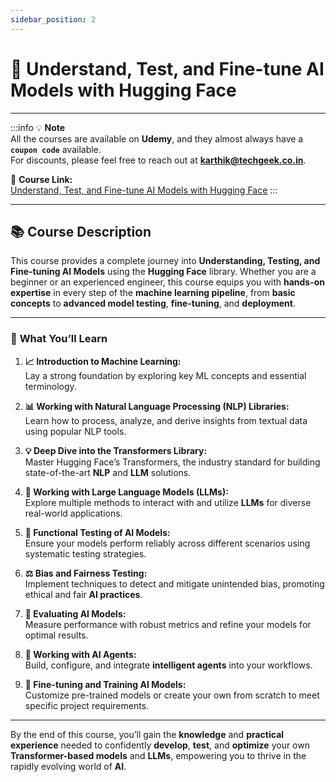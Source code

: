 ```yaml
---
sidebar_position: 2
---
```



# 🧠 Understand, Test, and Fine-tune AI Models with Hugging Face

<div align="center">
  <YouTubeVideoEmbed videoId="T6-sL0TfAsM" />
</div>

---

:::info 💡 **Note**  
All the courses are available on **Udemy**, and they almost always have a **`coupon code`** available.  
For discounts, please feel free to reach out at **[karthik@techgeek.co.in](mailto:karthik@techgeek.co.in)**.

🎯 **Course Link:**  
[Understand, Test, and Fine-tune AI Models with Hugging Face](https://www.udemy.com/course/ai-with-huggingface/)
:::

---

## 📚 **Course Description**

This course provides a complete journey into **Understanding, Testing, and Fine-tuning AI Models** using the **Hugging Face** library. Whether you are a beginner or an experienced engineer, this course equips you with **hands-on expertise** in every step of the **machine learning pipeline**, from **basic concepts** to **advanced model testing**, **fine-tuning**, and **deployment**.

---

### 🚀 **What You’ll Learn**

1. **📈 Introduction to Machine Learning:**  
   Lay a strong foundation by exploring key ML concepts and essential terminology.

2. **📊 Working with Natural Language Processing (NLP) Libraries:**  
   Learn how to process, analyze, and derive insights from textual data using popular NLP tools.

3. **💡 Deep Dive into the Transformers Library:**  
   Master Hugging Face’s Transformers, the industry standard for building state-of-the-art **NLP** and **LLM** solutions.

4. **🧠 Working with Large Language Models (LLMs):**  
   Explore multiple methods to interact with and utilize **LLMs** for diverse real-world applications.

5. **🧪 Functional Testing of AI Models:**  
   Ensure your models perform reliably across different scenarios using systematic testing strategies.

6. **⚖️ Bias and Fairness Testing:**  
   Implement techniques to detect and mitigate unintended bias, promoting ethical and fair **AI practices**.

7. **📏 Evaluating AI Models:**  
   Measure performance with robust metrics and refine your models for optimal results.

8. **🤖 Working with AI Agents:**  
   Build, configure, and integrate **intelligent agents** into your workflows.

9. **🔬 Fine-tuning and Training AI Models:**  
   Customize pre-trained models or create your own from scratch to meet specific project requirements.

---

By the end of this course, you’ll gain the **knowledge** and **practical experience** needed to confidently **develop**, **test**, and **optimize** your own **Transformer-based models** and **LLMs**, empowering you to thrive in the rapidly evolving world of **AI**.